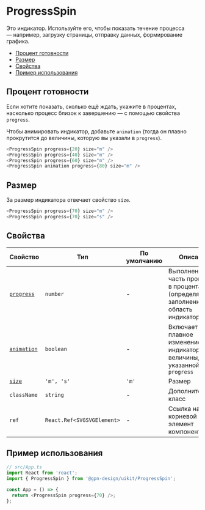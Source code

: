 
# ProgressSpin

Это индикатор. Используйте его, чтобы показать течение процесса — например, загрузку
страницы, отправку данных, формирование графика.

- [Процент готовности](#процент-готовности)
- [Размер](#размер)
- [Свойства](#свойства)
- [Пример использования](#пример-использования)

## Процент готовности

Если хотите показать, сколько ещё ждать, укажите в процентах, насколько процесс
близок к завершению — с помощью свойства `progress`.

Чтобы анимировать индикатор, добавьте `animation` (тогда он плавно прокрутится до величины,
которую вы указали в `progress`).

```ts
<ProgressSpin progress={20} size="m" />
<ProgressSpin progress={40} size="m" />
<ProgressSpin progress={60} size="m" />
<ProgressSpin animation progress={80} size="m" />
```

<ProgressSpinExampleProgress />

## Размер

За размер индикатора отвечает свойство `size`.

```ts
<ProgressSpin progress={70} size="m" />
<ProgressSpin progress={70} size="s" />
```

<ProgressSpinExampleSize />


## Свойства

| Свойство   | Тип                        | По умолчанию | Описание                                  |
| ---------- | -------------------------- | ------------ | ----------------------------------------- |
| [`progress`](#процент-готовности) | `number`                   | -             | Выполненная часть процесса в процентах (определяет заполненную область индикатора)           |
| [`animation`](#процент-готовности) | `boolean`                  | -            | Включает плавное изменение индикатора до величины, указанной в `progress`    |
| [`size`](#размер)      | `'m', 's'`                 | `'m'`        | Размер                                    |
| `className` | `string`                   | -            | Дополнительный класс                      |
| `ref`       | `React.Ref<SVGSVGElement>` | -            | Ссылка на корневой DOM-элемент компонента |

## Пример использования


```ts
// src/App.ts
import React from 'react';
import { ProgressSpin } from '@gpn-design/uikit/ProgressSpin';

const App = () => {
  return <ProgressSpin progress={70} />;
};
```

